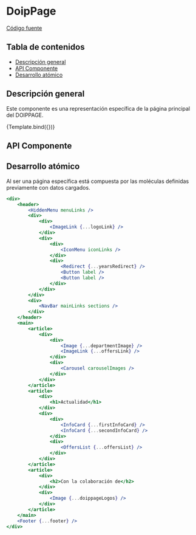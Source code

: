 
<Meta title="Pages/DoipPage" component={DoipPage} />


# DoipPage

[Código fuente](https://github.com/SGDavid2719/DesignSystem/tree/master/src/stories/pages/doip)

## Tabla de contenidos

-   [Descripción general](#descripción-general)
-   [API Componente](#api-componente)
-   [Desarrollo atómico](#desarrollo-atómico)

## Descripción general

Este componente es una representación específica de la página principal del DOIPPAGE.

<Canvas>
    <Story name="Default" args={{}}>
        {Template.bind({})}
    </Story>
</Canvas>

## API Componente

<Props of={DoipPage} />

## Desarrollo atómico

Al ser una página específica está compuesta por las moléculas definidas previamente con datos cargados.

```jsx
<div>
    <header>
        <HiddenMenu menuLinks />
        <div>
            <div>
                <ImageLink {...logoLink} />
            </div>
            <div>
                <div>
                    <IconMenu iconLinks />
                </div>
                <div>
                    <Redirect {...yearsRedirect} />
                    <Button label />
                    <Button label />
                </div>
            </div>
        </div>
        <div>
            <NavBar mainLinks sections />
        </div>
    </header>
    <main>
        <article>
            <div>
                <div>
                    <Image {...departmentImage} />
                    <ImageLink {...offersLink} />
                </div>
                <div>
                    <Carousel carouselImages />
                </div>
            </div>
        </article>
        <article>
            <div>
                <h1>Actualidad</h1>
            </div>
            <div>
                <div>
                    <InfoCard {...firstInfoCard} />
                    <InfoCard {...secondInfoCard} />
                </div>
                <div>
                    <OffersList {...offersList} />
                </div>
            </div>
        </article>
        <article>
            <div>
                <h2>Con la colaboración de</h2>
            </div>
            <div>
                <Image {...doippageLogos} />
            </div>
        </article>
    </main>
    <Footer {...footer} />
</div>
```
